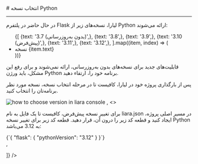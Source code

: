 

<Layout>
<Head>
<title>مستندات انتخاب نسخه Python در Flask - لیارا</title>
<meta property="og:title" content="مستندات خدمات رایانش ابری لیارا" />
<meta property="og:description" content="مستندات مربوط به نحوه انتخاب نسخه Python در فریم‌ورک Flask در لیارا"  />
</Head>
# انتخاب نسخه Python 
<hr className="mb-2" />

در حال حاضر در پلتفرم Flask لیارا، نسخه‌های زیر از  Python ارائه می‌شوند: 

<div className="h-2" />
<ul className="pr-4">
  {[
    {text: '3.7 (بدون به‌روزرسانی)',},
    {text: '3.8',},
    {text: '3.9',},
    {text: '3.10 (پیش‌فرض)',},
    {text: '3.11',},
    {text: '3.12',},
  ].map((item, index) => (
    <li
      key={index}
      style={{
        textDecorationColor: "#9ca3af"
      }}
    >
        نسخه {item.text}
    </li>
  ))}
</ul>

<div className="h-2" />
<Alert variant="warning">
<p>
 قابلیت‌های جدید برای نسخه‌های بدون به‌روزرسانی، ارائه نمی‌شوند و برای رفع این مشکل، باید ورژن Python برنامه خود را، ارتقاء دهید.
</p>
</Alert>

<Section id="change-default-version" title="تغییر نسخه پیش‌فرض" />
<Tabs 
    tabs={["Liara Console", "Liara CLI"]} 
    content={[
    <>
    <p>پس از بارگذاری پروژه خود در لیارا، کافیست تا در مرحله انتخاب نسخه، نسخه مورد نظر برنامه‌تان را انتخاب کنید.</p>
    <img src="https://media.liara.ir/docs/change-python-version-in-flask-using-console.png" alt="how to choose version in liara console" />
    </>,
    <>
    <p>
        برای تغییر نسخه پیش‌فرض، کافیست تا یک فایل به نام <Important>liara.json</Important> در مسیر اصلی پروژه، ایجاد کنید و قطعه کد زیر را درون آن، قرار دهید. قطعه کد زیر برای تغییر نسخه Python به 3.12 می‌باشد:
    </p>
    <div className="h-2" />
    <div dir='ltr'>
        <Highlight className="json">
            {`{
  "flask": {
    "pythonVersion": "3.12"
  }
}`}
        </Highlight>
    </div>
    <div className="h-2" />
    </>,

]} 
/>


</Layout>